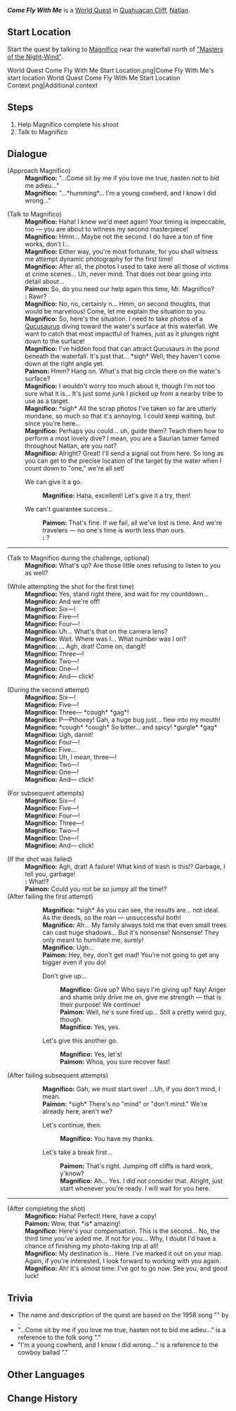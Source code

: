 {{Quest Infobox
|id            = 75070
|image         = World Quest Come Fly With Me.png
|type          = World
|requirement   = 
|part          = 2
|characters    = Little One; Magnifico; Paimon; Traveler
|startLocation = [[Quahuacan Cliff]], [[Natlan]]
|region        = Natlan
|area          = 
|subarea       = 
|prev          = Dancin' in the Moonlight
|next          = Stand by Me (Quest)
|rewards       = Adventure EXP*200;Primogem*30;Mora*35,000
|otherRewards  = 
}}
'''''Come Fly With Me''''' is a [[World Quest]] in [[Quahuacan Cliff]], [[Natlan]].

==Start Location==
Start the quest by talking to [[Magnifico]] near the waterfall north of [["Masters of the Night-Wind"]].
<gallery>
World Quest Come Fly With Me Start Location.png|Come Fly With Me's start location
World Quest Come Fly With Me Start Location Context.png|Additional context
</gallery>

==Steps==
# Help Magnifico complete his shoot
# Talk to Magnifico

==Dialogue==
{{Quest Description|Come fly with me, let's fly, let's fly away~ Uh, but not too far away, okay?}}
{{Dialogue Start}}
;(Approach Magnifico)
:'''Magnifico:''' "...Come sit by me if you love me true, hasten not to bid me adieu..."
:'''Magnifico:''' "...*humming*... I'm a young cowherd, and I know I did wrong..."

;(Talk to Magnifico)
:'''Magnifico:''' Haha! I knew we'd meet again! Your timing is impeccable, too &mdash; you are about to witness my second masterpiece!
:'''Magnifico:''' Hmm... Maybe not the second. I do have a ton of fine works, don't I...
:'''Magnifico:''' Either way, you're most fortunate, for you shall witness me attempt dynamic photography for the first time!
:'''Magnifico:''' After all, the photos I used to take were all those of victims at crime scenes... Uh, never mind. That does not bear going into detail about...
:'''Paimon:''' So, do you need our help again this time, Mr. Magnifico?
:'''{{Little One}}:''' Rawr?
:'''Magnifico:''' No, no, certainly n... Hmm, on second thoughts, that would be marvelous! Come, let me explain the situation to you.
:'''Magnifico:''' So, here's the situation. I need to take photos of a [[Qucusaurus]] diving toward the water's surface at this waterfall. We want to catch that most impactful of frames, just as it plunges right down to the surface!
:'''Magnifico:''' I've hidden food that can attract Qucusaurs in the pond beneath the waterfall. It's just that... *sigh* Well, they haven't come down at the right angle yet.
:'''Paimon:''' Hmm? Hang on. What's that big circle there on the water's surface?
:'''Magnifico:''' I wouldn't worry too much about it, though I'm not too sure what it is... It's just some junk I picked up from a nearby tribe to use as a target.
:'''Magnifico:''' *sigh* All the scrap photos I've taken so far are utterly mundane, so much so that it's annoying. I could keep waiting, but since you're here...
:'''Magnifico:''' Perhaps you could... uh, guide them? Teach them how to perform a most lovely dive? I mean, you are a Saurian tamer famed throughout Natlan, are you not?
:'''Magnifico:''' Alright? Great! I'll send a signal out from here. So long as you can get to the precise location of the target by the water when I count down to "one," we're all set!
:{{DIcon}} We can give it a go.
::'''Magnifico:''' Haha, excellent! Let's give it a try, then!
:{{DIcon}} We can't guarantee success...
::'''Paimon:''' That's fine. If we fail, all we've lost is time. And we're travelers &mdash; no one's time is worth less than ours.
::'''{{Little One}}:''' ?
----
;(Talk to Magnifico during the challenge, optional)
:'''Magnifico:''' What's up? Are those little ones refusing to listen to you as well?

;(While attempting the shot for the first time)
:'''Magnifico:''' Yes, stand right there, and wait for my countdown...
:'''Magnifico:''' And we're off!
:'''Magnifico:''' Six&mdash;!
:'''Magnifico:''' Five&mdash;!
:'''Magnifico:''' Four&mdash;!
:'''Magnifico:''' Uh... What's that on the camera lens?
:'''Magnifico:''' Wait. Where was I... What number was I on?
:'''Magnifico:''' ... Agh, drat! Come on, dangit!
:'''Magnifico:''' Three&mdash;!
:'''Magnifico:''' Two&mdash;!
:'''Magnifico:''' One&mdash;!
:'''Magnifico:''' And&mdash; click!

;(During the second attempt)
:'''Magnifico:''' Six&mdash;!
:'''Magnifico:''' Five&mdash;!
:'''Magnifico:''' Three&mdash; *cough* *gag*!
:'''Magnifico:''' P&mdash;Pthoeey! Gah, a huge bug just... flew into my mouth!
:'''Magnifico:''' *cough* *cough* So bitter... and spicy! *gurgle* *gag*
:'''Magnifico:''' Ugh, darnit!
:'''Magnifico:''' Four&mdash;!
:'''Magnifico:''' Five...
:'''Magnifico:''' Uh, I mean, three&mdash;!
:'''Magnifico:''' Two&mdash;!
:'''Magnifico:''' One&mdash;!
:'''Magnifico:''' And&mdash; click!

;(For subsequent attempts)
:'''Magnifico:''' Six&mdash;!
:'''Magnifico:''' Five&mdash;!
:'''Magnifico:''' Four&mdash;!
:'''Magnifico:''' Three&mdash;!
:'''Magnifico:''' Two&mdash;!
:'''Magnifico:''' One&mdash;!
:'''Magnifico:''' And&mdash; click!

;(If the shot was failed)
:'''Magnifico:''' Agh, drat! A failure! What kind of trash is this!? Garbage, I tell you, garbage!
:'''{{sic|{{Little One}}}}:''' What!?
:'''Paimon:''' Could you not be so jumpy all the time!?
;(After failing the first attempt)
::'''Magnifico:''' *sigh* As you can see, the results are... not ideal. As the deeds, so the man &mdash; unsuccessful both!
::'''Magnifico:''' Ah... My family always told me that even small trees can cast huge shadows... But it's nonsense! Nonsense! They only meant to humiliate me, surely!
::'''Magnifico:''' Ugh...
::'''Paimon:''' Hey, hey, don't get mad! You're not going to get any bigger even if you do!
::{{DIcon}} Don't give up...
:::'''Magnifico:''' Give up? Who says I'm giving up? Nay! Anger and shame only drive me on, give me strength &mdash; that is their purpose! We continue!
:::'''Paimon:''' Well, he's sure fired up... Still a pretty weird guy, though.
:::'''Magnifico:''' Yes, yes.
::{{DIcon}} Let's give this another go.
:::'''Magnifico:''' Yes, let's!
:::'''Paimon:''' Whoa, you sure recover fast!

;(After failing subsequent attempts)
::'''Magnifico:''' Gah, we must start over! ...Uh, if you don't mind, I mean.
::'''Paimon:''' *sigh* There's no "mind" or "don't mind." We're already here, aren't we?
::{{DIcon}} Let's continue, then.
:::'''Magnifico:''' You have my thanks.
::{{DIcon}} Let's take a break first...
:::'''Paimon:''' That's right. Jumping off cliffs is hard work, y'know?
:::'''Magnifico:''' Ah... Yes. I did not consider that. Alright, just start whenever you're ready. I will wait for you here.
----
;(After completing the shot)
:'''Magnifico:''' Haha! Perfect! Here, have a copy!
:'''Paimon:''' Wow, that *is* amazing!
:'''Magnifico:''' Here's your compensation. This is the second... No, the third time you've aided me. If not for you... Why, I doubt I'd have a chance of finishing my photo-taking trip at all!
:'''Magnifico:''' My destination is... Here. I've marked it out on your map. Again, if you're interested, I look forward to working with you again.
:'''Magnifico:''' Ah! It's almost time. I've got to go now. See you, and good luck!
:{{Black Screen|Magnifico finishes packing and hops happily up into his hot-air balloon.<br>As the balloon slowly disappears, his boisterous laughter is reduced to a distant echo...}}
{{Dialogue End}}

==Trivia==
* The name and description of the quest are based on the 1958 song "{{w|Come Fly With Me (1958 song)|Come Fly With Me}}" by {{w|Frank Sinatra}}.
* "...Come sit by me if you love me true, hasten not to bid me adieu..." is a reference to the folk song "{{w|Red River Valley (song)|Red River Valley}}."
* "I'm a young cowherd, and I know I did wrong..." is a reference to the cowboy ballad "{{w|Streets of Laredo (song)|Streets of Laredo}}."

==Other Languages==
{{Other Languages
|en       = Come Fly With Me
|zhs      = 与我一同高飞
|zhs_rm   = 
|zht      = 與我一同高飛
|zht_rm   = 
|zh_tl    = 
|ja       = ともに{{Rubi|高|たか}}みへ
|ja_rm    = Tomo ni Takami He
|ja_tl    = Together Towards New Heights
|ko       = 컴 플라이 위드 미
|ko_tl    = Come Fly With Me
|es       = Vuela, vuela
|es_tl    = Fly, Fly
|fr       = Volant ensemble
|fr_tl    = Flying Together
|ru       = Лети со мной
|ru_tl    = 
|th       = โบยบินไปกับฉัน
|th_rm    = 
|th_tl    = 
|vi       = Cùng Tôi Bay Cao
|vi_tl    = 
|de       = Komm, flieg mit mir
|de_tl    = Come Fly With Me
|id       = Terbanglah Bersamaku
|id_tl    = Fly With Me
|pt       = Venha Voar Comigo
|pt_tl    = 
|tr       = Gel Benimle Uç
|tr_tl    = 
|it       = Vola con me
|it_tl    = 
}}

==Change History==
{{Change History|5.2}}